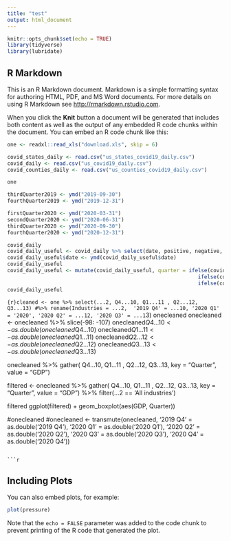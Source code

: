 ```yaml
---
title: "test"
output: html_document
---
```


```r
knitr::opts_chunk$set(echo = TRUE)
library(tidyverse)
library(lubridate)

```

## R Markdown

This is an R Markdown document. Markdown is a simple formatting syntax for authoring HTML, PDF, and MS Word documents. For more details on using R Markdown see <http://rmarkdown.rstudio.com>.

When you click the **Knit** button a document will be generated that includes both content as well as the output of any embedded R code chunks within the document. You can embed an R code chunk like this:

```r
one <- readxl::read_xls("download.xls", skip = 6)

covid_states_daily <- read.csv("us_states_covid19_daily.csv")
covid_daily <- read.csv("us_covid19_daily.csv")
covid_counties_daily <- read.csv("us_counties_covid19_daily.csv")

one

```
```r
thirdQuarter2019 <- ymd("2019-09-30") 
fourthQuarter2019 <- ymd("2019-12-31") 

firstQuarter2020 <- ymd("2020-03-31")
secondQuarter2020 <- ymd("2020-06-31")
thirdQuarter2020 <- ymd("2020-09-30")
fourthQuarter2020 <- ymd("2020-12-31")

covid_daily
covid_daily_useful <- covid_daily %>% select(date, positive, negative, recovered, death, positiveIncrease, negativeIncrease, hospitalizedIncrease, deathIncrease) 
covid_daily_useful$date <- ymd(covid_daily_useful$date)
covid_daily_useful
covid_daily_useful <- mutate(covid_daily_useful, quarter = ifelse(covid_daily_useful$date > thirdQuarter2019 & covid_daily_useful$date <= fourthQuarter2019, "2019 Q4",
                                                              ifelse(covid_daily_useful$date <= firstQuarter2020, "2020 Q1", 
                                                              ifelse(covid_daily_useful$date <= secondQuarter2020, "2020 Q2",""                                                                 ))))                                     
covid_daily_useful
```                                                

```{r}cleaned <- one %>% select(...2, Q4...10, Q1...11 , Q2...12, Q3...13) #%>% rename(Industries = ...2,  '2019 Q4' = ...10, '2020 Q1' = '2020', '2020 Q2' = ...12, '2020 Q3' = ...1
```3)
onecleaned
onecleaned <- onecleaned %>% slice(-98: -107)
onecleaned$Q4...10 <- as.double(onecleaned$Q4...10)
onecleaned$Q1...11 <- as.double(onecleaned$Q1...11)
onecleaned$Q2...12 <- as.double(onecleaned$Q2...12)
onecleaned$Q3...13 <- as.double(onecleaned$Q3...13)

onecleaned %>% gather( Q4...10, Q1...11 , Q2...12, Q3...13, key = "Quarter", value = "GDP")

filtered <- onecleaned %>% gather( Q4...10, Q1...11 , Q2...12, Q3...13, key = "Quarter", value = "GDP") %>% filter(...2 == 'All industries')



filtered
ggplot(filtered) + geom_boxplot(aes(GDP, Quarter))

#onecleaned
#onecleaned <- transmute(onecleaned, '2019 Q4' = as.double('2019 Q4'), '2020 Q1' = as.double('2020 Q1'), '2020 Q2' = as.double('2020 Q2'), '2020 Q3' = as.double('2020 Q3'), '2020 Q4' = as.double('2020 Q4'))
```

```r
```

## Including Plots

You can also embed plots, for example:

```r
plot(pressure)
```

Note that the `echo = FALSE` parameter was added to the code chunk to prevent printing of the R code that generated the plot.
